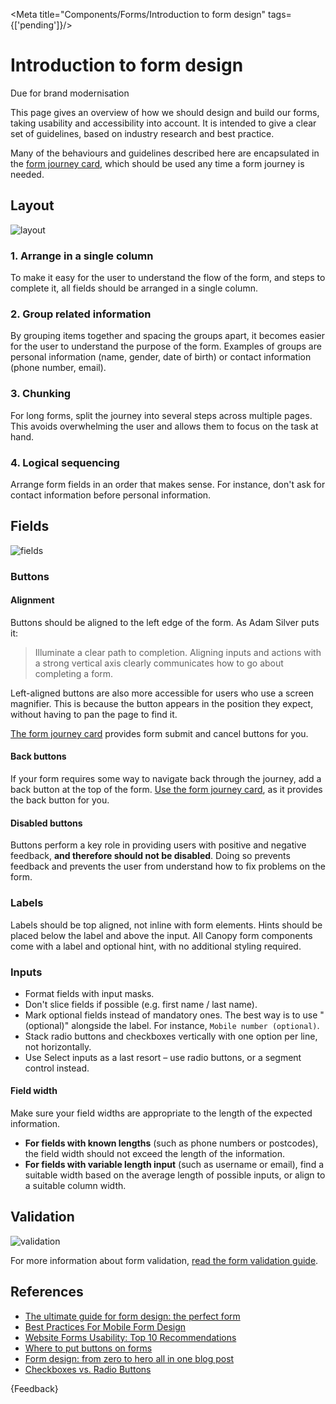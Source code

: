 
<Meta title="Components/Forms/Introduction to form design" tags={['pending']}/>

# Introduction to form design

<CustomBadge text="Pending" /> <span class="small-text">Due for brand modernisation</span>

<p class="standfirst">This page gives an overview of how we should design and build our forms, taking usability and accessibility into account. It is intended to give a clear set of guidelines, based on industry research and best practice.</p>

Many of the behaviours and guidelines described here are encapsulated in the [form journey card](./?path=/story/components-card-examples--form-journey-card), which should be used any time a form journey is needed.

## Layout

![layout](docs/forms/forms-design/layout.png)

### 1. Arrange in a single column

To make it easy for the user to understand the flow of the form, and steps to complete it, all fields should be arranged in a single column.

### 2. Group related information

By grouping items together and spacing the groups apart, it becomes easier for the user to understand the purpose of the form. Examples of groups are personal information (name, gender, date of birth) or contact information (phone number, email).

### 3. Chunking

For long forms, split the journey into several steps across multiple pages. This avoids overwhelming the user and allows them to focus on the task at hand.

### 4. Logical sequencing

Arrange form fields in an order that makes sense. For instance, don't ask for contact information before personal information.

## Fields

![fields](docs/forms/forms-design/fields.png)

### Buttons

#### Alignment

Buttons should be aligned to the left edge of the form. As Adam Silver puts it:

<Unstyled>
  <blockquote>
    Illuminate a clear path to completion. Aligning inputs and actions with a strong vertical axis clearly communicates how to go about completing a form.
  </blockquote>
</Unstyled>

Left-aligned buttons are also more accessible for users who use a screen magnifier. This is because the button appears in the position they expect, without having to pan the page to find it.

[The form journey card](./?path=/story/components-card-examples--form-journey-card) provides form submit and cancel buttons for you.

#### Back buttons

If your form requires some way to navigate back through the journey, add a back button at the top of the form. [Use the form journey card](./?path=/story/components-card-examples--form-journey-card), as it provides the back button for you.

#### Disabled buttons

Buttons perform a key role in providing users with positive and negative feedback, **and therefore should not be disabled**. Doing so prevents feedback and prevents the user from understand how to fix problems on the form.

### Labels

Labels should be top aligned, not inline with form elements. Hints should be placed below the label and above the input. All Canopy form components come with a label and optional hint, with no additional styling required.

### Inputs

* Format fields with input masks.
* Don't slice fields if possible (e.g. first name / last name).
* Mark optional fields instead of mandatory ones. The best way is to use "(optional)" alongside the label. For instance, `Mobile number (optional)`.
* Stack radio buttons and checkboxes vertically with one option per line, not horizontally.
* Use Select inputs as a last resort – use radio buttons, or a segment control instead.

#### Field width

Make sure your field widths are appropriate to the length of the expected information.

* **For fields with known lengths** (such as phone numbers or postcodes), the field width should not exceed the length of the information.
* **For fields with variable length input** (such as username or email), find a suitable width based on the average length of possible inputs, or align to a suitable column width.

## Validation

![validation](docs/forms/forms-design/validation.png)

For more information about form validation, [read the form validation guide](./?path=/docs/components-forms-form-validation-guide--docs).

## References

* <a href="https://medium.com/@carolinalina/the-ultimate-guide-for-form-design-the-perfect-form-acea20367ed1" target="_blank">The ultimate guide for form design: the perfect form</a>
* <a href="https://www.smashingmagazine.com/2018/08/best-practices-for-mobile-form-design/" target="_blank">Best Practices For Mobile Form Design</a>
* <a href="https://www.nngroup.com/articles/web-form-design/" target="_blank">Website Forms Usability: Top 10 Recommendations</a>
* <a href="https://adamsilver.io/articles/where-to-put-buttons-in-forms/" target="_blank">Where to put buttons on forms</a>
* <a href="https://adamsilver.io/blog/form-design-from-zero-to-hero-all-in-one-blog-post/" target="_blank">Form design: from zero to hero all in one blog post</a>
* <a href="https://www.nngroup.com/articles/checkboxes-vs-radio-buttons/" target="_blank">Checkboxes vs. Radio Buttons</a>

<Markdown>
  {Feedback}
</Markdown>

